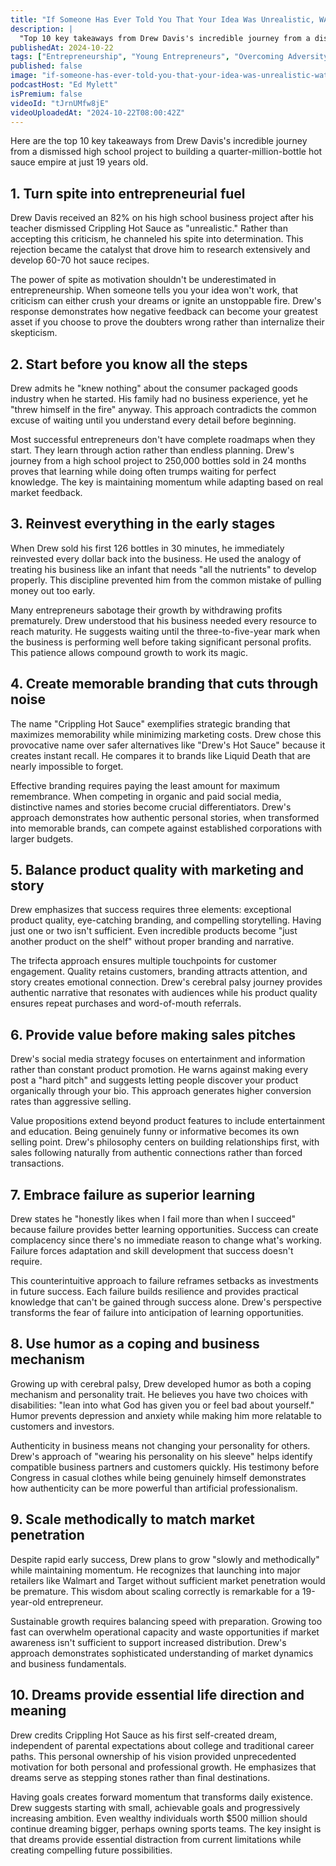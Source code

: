 ```yaml
---
title: "If Someone Has Ever Told You That Your Idea Was Unrealistic, WATCH THIS! Feat. Drew Davis"
description: |
  "Top 10 key takeaways from Drew Davis's incredible journey from a dismissed high school project to building a quarter-million-bottle hot sauce empire at just 19 years old."
publishedAt: 2024-10-22
tags: ["Entrepreneurship", "Young Entrepreneurs", "Overcoming Adversity"]
published: false
image: "if-someone-has-ever-told-you-that-your-idea-was-unrealistic-watch-this-drew-davis.jpg"
podcastHost: "Ed Mylett"
isPremium: false
videoId: "tJrnUMfw8jE"
videoUploadedAt: "2024-10-22T08:00:42Z"
---
```



<PodcastSummaryPageLayout frontmatter={frontmatter}>
Here are the top 10 key takeaways from Drew Davis's incredible journey from a dismissed high school project to building a quarter-million-bottle hot sauce empire at just 19 years old.

## 1. Turn spite into entrepreneurial fuel

Drew Davis received an 82% on his high school business project after his teacher dismissed Crippling Hot Sauce as "unrealistic." Rather than accepting this criticism, he channeled his spite into determination. This rejection became the catalyst that drove him to research extensively and develop 60-70 hot sauce recipes.

The power of spite as motivation shouldn't be underestimated in entrepreneurship. When someone tells you your idea won't work, that criticism can either crush your dreams or ignite an unstoppable fire. Drew's response demonstrates how negative feedback can become your greatest asset if you choose to prove the doubters wrong rather than internalize their skepticism.

## 2. Start before you know all the steps

Drew admits he "knew nothing" about the consumer packaged goods industry when he started. His family had no business experience, yet he "threw himself in the fire" anyway. This approach contradicts the common excuse of waiting until you understand every detail before beginning.

Most successful entrepreneurs don't have complete roadmaps when they start. They learn through action rather than endless planning. Drew's journey from a high school project to 250,000 bottles sold in 24 months proves that learning while doing often trumps waiting for perfect knowledge. The key is maintaining momentum while adapting based on real market feedback.

## 3. Reinvest everything in the early stages

When Drew sold his first 126 bottles in 30 minutes, he immediately reinvested every dollar back into the business. He used the analogy of treating his business like an infant that needs "all the nutrients" to develop properly. This discipline prevented him from the common mistake of pulling money out too early.

Many entrepreneurs sabotage their growth by withdrawing profits prematurely. Drew understood that his business needed every resource to reach maturity. He suggests waiting until the three-to-five-year mark when the business is performing well before taking significant personal profits. This patience allows compound growth to work its magic.

## 4. Create memorable branding that cuts through noise

The name "Crippling Hot Sauce" exemplifies strategic branding that maximizes memorability while minimizing marketing costs. Drew chose this provocative name over safer alternatives like "Drew's Hot Sauce" because it creates instant recall. He compares it to brands like Liquid Death that are nearly impossible to forget.

Effective branding requires paying the least amount for maximum remembrance. When competing in organic and paid social media, distinctive names and stories become crucial differentiators. Drew's approach demonstrates how authentic personal stories, when transformed into memorable brands, can compete against established corporations with larger budgets.

## 5. Balance product quality with marketing and story

Drew emphasizes that success requires three elements: exceptional product quality, eye-catching branding, and compelling storytelling. Having just one or two isn't sufficient. Even incredible products become "just another product on the shelf" without proper branding and narrative.

The trifecta approach ensures multiple touchpoints for customer engagement. Quality retains customers, branding attracts attention, and story creates emotional connection. Drew's cerebral palsy journey provides authentic narrative that resonates with audiences while his product quality ensures repeat purchases and word-of-mouth referrals.

## 6. Provide value before making sales pitches

Drew's social media strategy focuses on entertainment and information rather than constant product promotion. He warns against making every post a "hard pitch" and suggests letting people discover your product organically through your bio. This approach generates higher conversion rates than aggressive selling.

Value propositions extend beyond product features to include entertainment and education. Being genuinely funny or informative becomes its own selling point. Drew's philosophy centers on building relationships first, with sales following naturally from authentic connections rather than forced transactions.

## 7. Embrace failure as superior learning

Drew states he "honestly likes when I fail more than when I succeed" because failure provides better learning opportunities. Success can create complacency since there's no immediate reason to change what's working. Failure forces adaptation and skill development that success doesn't require.

This counterintuitive approach to failure reframes setbacks as investments in future success. Each failure builds resilience and provides practical knowledge that can't be gained through success alone. Drew's perspective transforms the fear of failure into anticipation of learning opportunities.

## 8. Use humor as a coping and business mechanism

Growing up with cerebral palsy, Drew developed humor as both a coping mechanism and personality trait. He believes you have two choices with disabilities: "lean into what God has given you or feel bad about yourself." Humor prevents depression and anxiety while making him more relatable to customers and investors.

Authenticity in business means not changing your personality for others. Drew's approach of "wearing his personality on his sleeve" helps identify compatible business partners and customers quickly. His testimony before Congress in casual clothes while being genuinely himself demonstrates how authenticity can be more powerful than artificial professionalism.

## 9. Scale methodically to match market penetration

Despite rapid early success, Drew plans to grow "slowly and methodically" while maintaining momentum. He recognizes that launching into major retailers like Walmart and Target without sufficient market penetration would be premature. This wisdom about scaling correctly is remarkable for a 19-year-old entrepreneur.

Sustainable growth requires balancing speed with preparation. Growing too fast can overwhelm operational capacity and waste opportunities if market awareness isn't sufficient to support increased distribution. Drew's approach demonstrates sophisticated understanding of market dynamics and business fundamentals.

## 10. Dreams provide essential life direction and meaning

Drew credits Crippling Hot Sauce as his first self-created dream, independent of parental expectations about college and traditional career paths. This personal ownership of his vision provided unprecedented motivation for both personal and professional growth. He emphasizes that dreams serve as stepping stones rather than final destinations.

Having goals creates forward momentum that transforms daily existence. Drew suggests starting with small, achievable goals and progressively increasing ambition. Even wealthy individuals worth $500 million should continue dreaming bigger, perhaps owning sports teams. The key insight is that dreams provide essential distraction from current limitations while creating compelling future possibilities.

</PodcastSummaryPageLayout>
